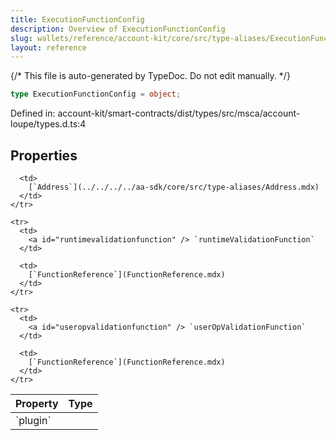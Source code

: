 ```yaml
---
title: ExecutionFunctionConfig
description: Overview of ExecutionFunctionConfig
slug: wallets/reference/account-kit/core/src/type-aliases/ExecutionFunctionConfig
layout: reference
---
```


{/* This file is auto-generated by TypeDoc. Do not edit manually. */}

```ts
type ExecutionFunctionConfig = object;
```

Defined in: account-kit/smart-contracts/dist/types/src/msca/account-loupe/types.d.ts:4

## Properties

<table>
  <thead>
    <tr>
      <th align="left">Property</th>
      <th align="left">Type</th>
    </tr>
  </thead>

  <tbody>
    <tr>
      <td>
        <a id="plugin" /> `plugin`
      </td>

      <td>
        [`Address`](../../../../aa-sdk/core/src/type-aliases/Address.mdx)
      </td>
    </tr>

    <tr>
      <td>
        <a id="runtimevalidationfunction" /> `runtimeValidationFunction`
      </td>

      <td>
        [`FunctionReference`](FunctionReference.mdx)
      </td>
    </tr>

    <tr>
      <td>
        <a id="useropvalidationfunction" /> `userOpValidationFunction`
      </td>

      <td>
        [`FunctionReference`](FunctionReference.mdx)
      </td>
    </tr>

  </tbody>
</table>
